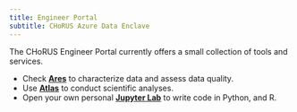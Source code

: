 ```yaml
---
title: Engineer Portal
subtitle: CHoRUS Azure Data Enclave
---
```


The CHoRUS Engineer Portal currently offers a small collection of tools and services.

- Check **[Ares](/ares/)** to characterize data and assess data quality.
- Use **[Atlas](/atlas/)** to conduct scientific analyses.
- Open your own personal **[Jupyter Lab](/lab/)** to write code in Python, and R.
